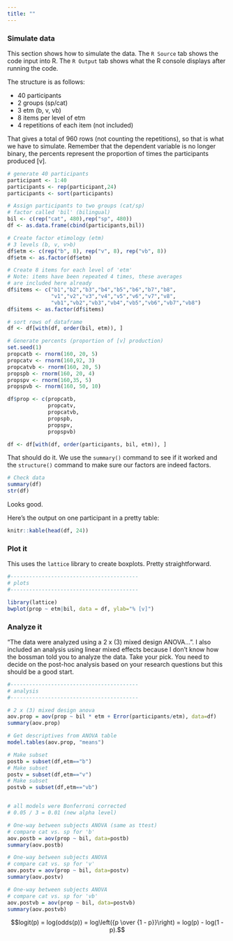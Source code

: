 ```yaml
---
title: ""
---
```




### Simulate data

This section shows how to simulate the data. The ```R Source``` tab shows the 
code input into R. The ```R Output``` tab shows what the R console displays 
after running the code. 

The structure is as follows: 

- 40 participants 
- 2 groups (sp/cat)
- 3 etm (b, v, vb)
- 8 items per level of etm
- 4 repetitions of each item (not included)

That gives a total of 960 rows (not counting the repetitions), so that is what 
we have to simulate. Remember that the dependent variable is no longer binary, 
the percents represent the proportion of times the participants produced [v].

```r

# generate 40 participants
participant <- 1:40
participants <- rep(participant,24)
participants <- sort(participants)

# Assign participants to two groups (cat/sp)
# factor called 'bil' (bilingual)
bil <- c(rep("cat", 480),rep("sp", 480))
df <- as.data.frame(cbind(participants,bil))

# Create factor etimology (etm)
# 3 levels (b, v, v>b)
df$etm <- c(rep("b", 8), rep("v", 8), rep("vb", 8))
df$etm <- as.factor(df$etm)

# Create 8 items for each level of 'etm'
# Note: items have been repeated 4 times, these averages
# are included here already
df$items <- c("b1","b2","b3","b4","b5","b6","b7","b8",
			  "v1","v2","v3","v4","v5","v6","v7","v8",
			  "vb1","vb2","vb3","vb4","vb5","vb6","vb7","vb8")
df$items <- as.factor(df$items)

# sort rows of dataframe
df <- df[with(df, order(bil, etm)), ]

# Generate percents (proportion of [v] production)
set.seed(1)
propcatb <- rnorm(160, 20, 5)
propcatv <- rnorm(160,92, 3)
propcatvb <- rnorm(160, 20, 5)
propspb <- rnorm(160, 20, 4)
propspv <- rnorm(160,35, 5)
propspvb <- rnorm(160, 50, 10)

df$prop <- c(propcatb, 
	         propcatv,
	         propcatvb,
	         propspb,
	         propspv,
	         propspvb)

df <- df[with(df, order(participants, bil, etm)), ]
```

That should do it. We use the ```summary()``` command to see if it worked and 
the ```structure()``` command to make sure our factors are indeed factors.

```r
# Check data
summary(df)
str(df)
```

Looks good. 

Here's the output on one participant in a pretty table:

```r
knitr::kable(head(df, 24))
```

### Plot it

This uses the ```lattice``` library to create boxplots. Pretty straightforward.

```r
#-----------------------------------------
# plots
#-----------------------------------------

library(lattice)
bwplot(prop ~ etm|bil, data = df, ylab="% [v]")

```


### Analyze it

"The data were analyzed using a 2 x (3) mixed design ANOVA...". I also included
an analysis using linear mixed effects because I don't know how the bossman told
you to analyze the data. Take your pick. You need to decide on the post-hoc 
analysis based on your research questions but this should be a good start.

```r
#-----------------------------------------
# analysis
#-----------------------------------------

# 2 x (3) mixed design anova
aov.prop = aov(prop ~ bil * etm + Error(participants/etm), data=df)
summary(aov.prop)

# Get descriptives from ANOVA table
model.tables(aov.prop, "means")

# Make subset
postb = subset(df,etm=="b")
# Make subset
postv = subset(df,etm=="v")
# Make subset
postvb = subset(df,etm=="vb")


# all models were Bonferroni corrected
# 0.05 / 3 = 0.01 (new alpha level)

# One-way between subjects ANOVA (same as ttest)
# compare cat vs. sp for 'b'
aov.postb = aov(prop ~ bil, data=postb)
summary(aov.postb)

# One-way between subjects ANOVA
# compare cat vs. sp for 'v'
aov.postv = aov(prop ~ bil, data=postv)
summary(aov.postv)

# One-way between subjects ANOVA
# compare cat vs. sp for 'vb'
aov.postvb = aov(prop ~ bil, data=postvb)
summary(aov.postvb)


```

$$logit(p) = log(odds(p)) = log\left({p \over {1 - p}}\right) = log(p) - log(1 - p).$$


